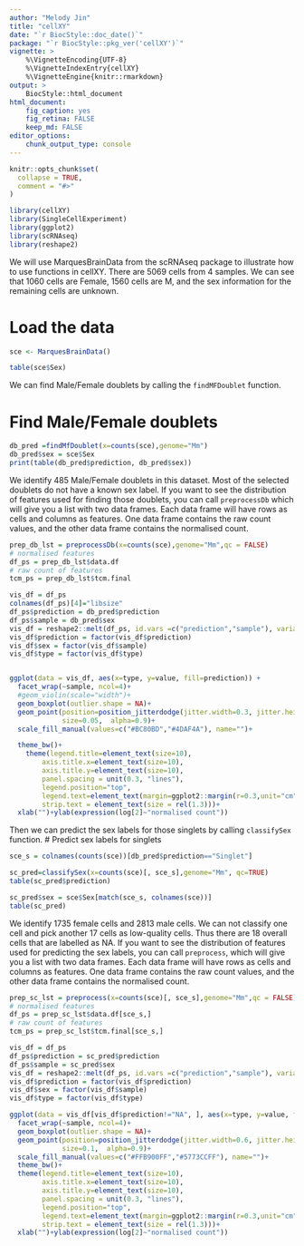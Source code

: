 ```yaml
---
author: "Melody Jin"
title: "cellXY"
date: "`r BiocStyle::doc_date()`"
package: "`r BiocStyle::pkg_ver('cellXY')`"
vignette: >
    %\VignetteEncoding{UTF-8}
    %\VignetteIndexEntry{cellXY}
    %\VignetteEngine{knitr::rmarkdown}
output: >
    BiocStyle::html_document
html_document:
    fig_caption: yes
    fig_retina: FALSE
    keep_md: FALSE
editor_options: 
    chunk_output_type: console
---
```


```r
knitr::opts_chunk$set(
  collapse = TRUE,
  comment = "#>"
)
```

```r
library(cellXY)
library(SingleCellExperiment)
library(ggplot2)
library(scRNAseq)
library(reshape2)
```

We will use MarquesBrainData from the scRNAseq package to illustrate how to use functions in cellXY. There are 5069 cells from 4 samples. We can see that 1060 cells are Female, 1560 cells are M, and the sex information for the remaining cells are unknown.

# Load the data
```r
sce <- MarquesBrainData()

table(sce$Sex)
```

We can find Male/Female doublets by calling the `findMFDoublet` function.

# Find Male/Female doublets

```r
db_pred =findMfDoublet(x=counts(sce),genome="Mm")
db_pred$sex = sce$Sex
print(table(db_pred$prediction, db_pred$sex))
```

We identify 485 Male/Female doublets in this dataset. Most of the selected doublets do not have a known sex label. If you want to see the distribution of features used for finding those doublets, you can call `preprocessDb` which will give you a list with two data frames. Each data frame will have rows as cells and columns as features. One data frame contains the raw count values, and the other data frame contains the normalised count.

```r

prep_db_lst = preprocessDb(x=counts(sce),genome="Mm",qc = FALSE)
# normalised features
df_ps = prep_db_lst$data.df
# raw count of features 
tcm_ps = prep_db_lst$tcm.final

vis_df = df_ps
colnames(df_ps)[4]="libsize"
df_ps$prediction = db_pred$prediction
df_ps$sample = db_pred$sex
vis_df = reshape2::melt(df_ps, id.vars =c("prediction","sample"), variable.name ="type")
vis_df$prediction = factor(vis_df$prediction)
vis_df$sex = factor(vis_df$sample)
vis_df$type = factor(vis_df$type)


ggplot(data = vis_df, aes(x=type, y=value, fill=prediction)) +
  facet_wrap(~sample, ncol=4)+
  #geom_violin(scale="width")+
  geom_boxplot(outlier.shape = NA)+
  geom_point(position=position_jitterdodge(jitter.width=0.3, jitter.height=0), 
             size=0.05,  alpha=0.9)+
  scale_fill_manual(values=c("#BC80BD","#4DAF4A"), name="")+

  theme_bw()+
    theme(legend.title=element_text(size=10),
        axis.title.x=element_text(size=10),
        axis.title.y=element_text(size=10), 
        panel.spacing = unit(0.3, "lines"), 
        legend.position="top",
        legend.text=element_text(margin=ggplot2::margin(r=0.3,unit="cm"), size=18),
        strip.text = element_text(size = rel(1.3)))+
  xlab("")+ylab(expression(log[2]~"normalised count"))

```

Then we can predict the sex labels for those singlets by calling `classifySex` function. 
# Predict sex labels for singlets
```r

sce_s = colnames(counts(sce))[db_pred$prediction=="Singlet"]

sc_pred=classifySex(x=counts(sce)[, sce_s],genome="Mm", qc=TRUE)
table(sc_pred$prediction)

sc_pred$sex = sce$Sex[match(sce_s, colnames(sce))]
table(sc_pred)
```

We identify 1735 female cells and 2813 male cells. We can not classify one cell and pick another 17 cells as low-quality cells. Thus there are 18 overall cells that are labelled as NA. If you want to see the distribution of features used for predicting the sex labels, you can call `preprocess`, which will give you a list with two data frames. Each data frame will have rows as cells and columns as features. One data frame contains the raw count values, and the other data frame contains the normalised count.

```r

prep_sc_lst = preprocess(x=counts(sce)[, sce_s],genome="Mm",qc = FALSE)
# normalised features
df_ps = prep_sc_lst$data.df[sce_s,]
# raw count of features 
tcm_ps = prep_sc_lst$tcm.final[sce_s,]

vis_df = df_ps
df_ps$prediction = sc_pred$prediction
df_ps$sample = sc_pred$sex
vis_df = reshape2::melt(df_ps, id.vars =c("prediction","sample"), variable.name ="type")
vis_df$prediction = factor(vis_df$prediction)
vis_df$sex = factor(vis_df$sample)
vis_df$type = factor(vis_df$type)

ggplot(data = vis_df[vis_df$prediction!="NA", ], aes(x=type, y=value, fill=prediction)) +
  facet_wrap(~sample, ncol=4)+
  geom_boxplot(outlier.shape = NA)+
  geom_point(position=position_jitterdodge(jitter.width=0.6, jitter.height=0), 
             size=0.1,  alpha=0.9)+
  scale_fill_manual(values=c("#FFB900FF","#5773CCFF"), name="")+
  theme_bw()+
  theme(legend.title=element_text(size=10),
        axis.title.x=element_text(size=10),
        axis.title.y=element_text(size=10), 
        panel.spacing = unit(0.3, "lines"), 
        legend.position="top",
        legend.text=element_text(margin=ggplot2::margin(r=0.3,unit="cm"), size=18),
        strip.text = element_text(size = rel(1.3)))+
  xlab("")+ylab(expression(log[2]~"normalised count"))

```
